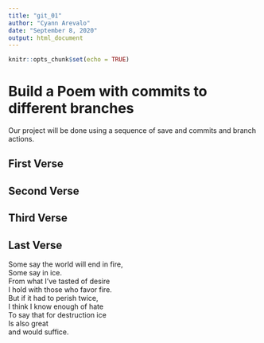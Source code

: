 ```yaml
---
title: "git_01"
author: "Cyann Arevalo"
date: "September 8, 2020"
output: html_document
---
```


```r
knitr::opts_chunk$set(echo = TRUE)
```
# Build a Poem with commits to different branches
Our project will be done using a sequence of save and commits and branch actions.
<!-- Do not modify or change any text in "!--" bracketed areas such as this --- these are instructions to
you, if you change any of this the git program will notice it and compromise your git merging strategy !-->

## First Verse 
<!--Put the first five lines of a poem by Lewis Carrol in this section!-->

## Second Verse
<!--Put the first five lines of a poem by Robert Frost here!-->

## Third Verse
<!--Put the first two verses of The Walrus and the Carpenter here!-->

## Last Verse
<!--Put a short poem of your choice 8-20 lines,here!-->
  
  Some say the world will end in fire,  
  Some say in ice.  
  From what I’ve tasted of desire  
  I hold with those who favor fire.  
  But if it had to perish twice,  
  I think I know enough of hate  
  To say that for destruction ice  
  Is also great  
  and would suffice.  
